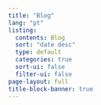 ```yaml
---
title: "Blog"
lang: "pt"
listing:
  contents: Blog
  sort: "date desc"
  type: default
  categories: true
  sort-ui: false
  filter-ui: false
page-layout: full
title-block-banner: true
---
```



